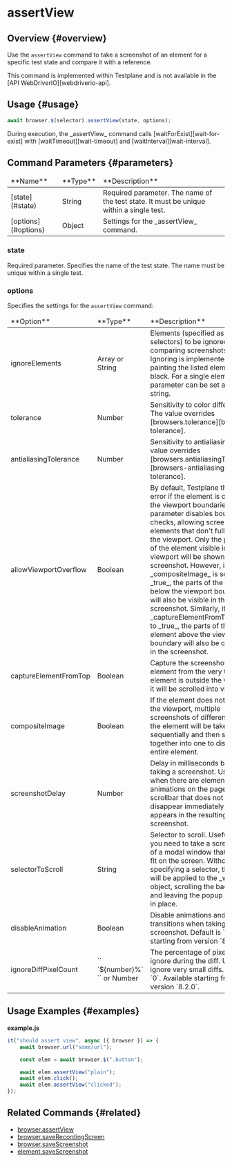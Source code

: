 
# assertView

## Overview {#overview}

Use the `assertView` command to take a screenshot of an element for a specific test state and compare it with a reference.

<Admonition type="info">
    This command is implemented within Testplane and is not available in the [API
    WebDriverIO][webdriverio-api].
</Admonition>

## Usage {#usage}

```javascript
await browser.$(selector).assertView(state, options);
```

<Admonition type="warning">
    During execution, the _assertView_ command calls [waitForExist][wait-for-exist] with
    [waitTimeout][wait-timeout] and [waitInterval][wait-interval].
</Admonition>

## Command Parameters {#parameters}

<table>
<thead>
<tr><td>**Name**</td><td>**Type**</td><td>**Description**</td></tr>
</thead>
<tbody>
<tr><td>[state](#state)</td><td>String</td><td>Required parameter. The name of the test state. It must be unique within a single test.</td></tr>
<tr><td>[options](#options)</td><td>Object</td><td>Settings for the _assertView_ command.</td></tr>

</tbody>
</table>

### state

Required parameter. Specifies the name of the test state. The name must be unique within a single test.

### options

Specifies the settings for the `assertView` command:

<table>
    <thead>
        <tr>
            <td>**Option**</td>
            <td>**Type**</td>
            <td>**Description**</td>
        </tr>
    </thead>
    <tbody>
        <tr>
            <td>ignoreElements</td>
            <td>Array or String</td>
            <td>
                Elements (specified as selectors) to be ignored when comparing screenshots. Ignoring
                is implemented by painting the listed elements black. For a single element, the
                parameter can be set as a string.
            </td>
        </tr>
        <tr>
            <td>tolerance</td>
            <td>Number</td>
            <td>
                Sensitivity to color differences. The value overrides
                [browsers.tolerance][browsers-tolerance].
            </td>
        </tr>
        <tr>
            <td>antialiasingTolerance</td>
            <td>Number</td>
            <td>
                Sensitivity to antialiasing. The value overrides
                [browsers.antialiasingTolerance][browsers-antialiasing-tolerance].
            </td>
        </tr>
        <tr>
            <td>allowViewportOverflow</td>
            <td>Boolean</td>
            <td>
                By default, Testplane throws an error if the element is outside the viewport
                boundaries. This parameter disables boundary checks, allowing screenshots of
                elements that don't fully fit in the viewport. Only the portions of the element
                visible in the viewport will be shown in the screenshot. However, if
                _compositeImage_ is set to _true_, the parts of the element below the viewport
                boundary will also be visible in the screenshot. Similarly, if
                _captureElementFromTop_ is set to _true_, the parts of the element above the
                viewport boundary will also be captured in the screenshot.
            </td>
        </tr>
        <tr>
            <td>captureElementFromTop</td>
            <td>Boolean</td>
            <td>
                Capture the screenshot of the element from the very top. If the element is outside
                the viewport, it will be scrolled into view.
            </td>
        </tr>
        <tr>
            <td>compositeImage</td>
            <td>Boolean</td>
            <td>
                If the element does not fit into the viewport, multiple screenshots of different
                parts of the element will be taken sequentially and then stitched together into one
                to display the entire element.
            </td>
        </tr>
        <tr>
            <td>screenshotDelay</td>
            <td>Number</td>
            <td>
                Delay in milliseconds before taking a screenshot. Useful when there are elements
                with animations on the page or a scrollbar that does not disappear immediately and
                appears in the resulting screenshot.
            </td>
        </tr>
        <tr>
            <td>selectorToScroll</td>
            <td>String</td>
            <td>
                Selector to scroll. Useful when you need to take a screenshot of a modal window that
                doesn’t fit on the screen. Without specifying a selector, the scroll will be applied
                to the _window_ object, scrolling the background and leaving the popup window in
                place.
            </td>
        </tr>
        <tr>
            <td>disableAnimation</td>
            <td>Boolean</td>
            <td>
                Disable animations and transitions when taking a screenshot. Default is `true`
                starting from version `8.0.0`.
            </td>
        </tr>
        <tr>
            <td>ignoreDiffPixelCount</td>
            <td>`` `${number}%` `` or Number</td>
            <td>
                The percentage of pixels to ignore during the diff. Useful to ignore very small
                diffs. Default is `0`. Available starting from version `8.2.0`.
            </td>
        </tr>
    </tbody>
</table>

## Usage Examples {#examples}

**example.js**

```javascript
it("should assert view", async ({ browser }) => {
    await browser.url("some/url");

    const elem = await browser.$(".button");

    await elem.assertView("plain");
    await elem.click();
    await elem.assertView("clicked");
});
```

## Related Commands {#related}

-   [browser.assertView](../../browser/assertView)
-   [browser.saveRecordingScreen](../../browser/saveRecordingScreen)
-   [browser.saveScreenshot](../../browser/saveScreenshot)
-   [element.saveScreenshot](../saveScreenshot)

[webdriverio-api]: https://webdriver.io/docs/api
[wait-for-exist]: ../waitForExist
[wait-timeout]: ../../../config/browsers#wait_timeout
[wait-interval]: ../../../config/browsers#wait_interval
[browsers-tolerance]: ../../../config/browsers#tolerance
[browsers-antialiasing-tolerance]: ../../../config/browsers#antialiasing_tolerance
